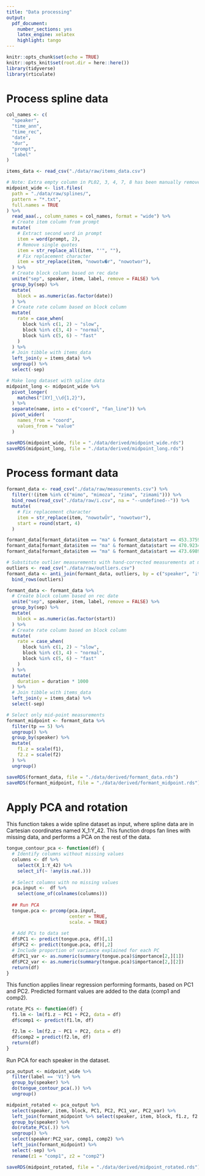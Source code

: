 ```yaml
---
title: "Data processing"
output: 
  pdf_document: 
    number_sections: yes
    latex_engine: xelatex
    highlight: tango
---
```


```r
knitr::opts_chunk$set(echo = TRUE)
knitr::opts_knit$set(root.dir = here::here())
library(tidyverse)
library(rticulate)
```

# Process spline data

```r
col_names <- c(
  "speaker",
  "time_ann",
  "time_rec",
  "date",
  "dur",
  "prompt",
  "label"
)

items_data <- read_csv("./data/raw/items_data.csv")

# Note: Extra empty column in PL02, 3, 4, 7, 8 has been manually removed
midpoint_wide <- list.files(
  path = "./data/raw/splines/",
  pattern = "*.txt",
  full.names = TRUE
) %>%
  read_aaa(., column_names = col_names, format = "wide") %>%
  # Create item column from prompt
  mutate(
    # Extract second word in prompt
    item = word(prompt, 2),
    # Remove single quotes
    item = str_replace_all(item, "'", ""),
    # Fix replacement character
    item = str_replace(item, "nowotw�r", "nowotwor"),
  ) %>%
  # Create block column based on rec date
  unite("sep", speaker, item, label, remove = FALSE) %>%
  group_by(sep) %>%
  mutate(
    block = as.numeric(as.factor(date))
  ) %>%
  # Create rate column based on block column
  mutate(
    rate = case_when(
      block %in% c(1, 2) ~ "slow",
      block %in% c(3, 4) ~ "normal",
      block %in% c(5, 6) ~ "fast"
    )
  ) %>%
  # Join tibble with items_data
  left_join(y = items_data) %>%
  ungroup() %>%
  select(-sep)
```

```r
# Make long dataset with spline data
midpoint_long <- midpoint_wide %>%
  pivot_longer(
    matches("[XY]_\\d{1,2}"),
  ) %>%
  separate(name, into = c("coord", "fan_line")) %>%
  pivot_wider(
    names_from = "coord",
    values_from = "value"
  )
```

```r
saveRDS(midpoint_wide, file = "./data/derived/midpoint_wide.rds")
saveRDS(midpoint_long, file = "./data/derived/midpoint_long.rds")
```

# Process formant data

```r
formant_data <- read_csv("./data/raw/measurements.csv") %>%
  filter(!(item %in% c("mimo", "mimoza", "zima", "zimami"))) %>%
  bind_rows(read_csv("./data/raw/i.csv", na = "--undefined--")) %>%
  mutate(
    # Fix replacement character
    item = str_replace(item, "nowotwÛr", "nowotwor"),
    start = round(start, 4)
  )

formant_data[formant_data$item == "ma" & formant_data$start == 453.3759,]$item <- "bywa"
formant_data[formant_data$item == "ma" & formant_data$start == 470.9234,]$item <- "zywo"
formant_data[formant_data$item == "ma" & formant_data$start == 473.6989,]$item <- "kuma"

# Substitute outlier measurements with hand-corrected measurements at midpoint
outliers <- read_csv("./data/raw/outliers.csv")
formant_data <- anti_join(formant_data, outliers, by = c("speaker", "item", "start", "tp")) %>%
  bind_rows(outliers)

formant_data <- formant_data %>%
  # Create block column based on rec date
  unite("sep", speaker, item, label, remove = FALSE) %>%
  group_by(sep) %>%
  mutate(
    block = as.numeric(as.factor(start))
  ) %>%
  # Create rate column based on block column
  mutate(
    rate = case_when(
      block %in% c(1, 2) ~ "slow",
      block %in% c(3, 4) ~ "normal",
      block %in% c(5, 6) ~ "fast"
    )
  ) %>%
  mutate(
    duration = duration * 1000
  ) %>%
  # Join tibble with items_data
  left_join(y = items_data) %>%
  select(-sep)

# Select only mid-point measurements
formant_midpoint <- formant_data %>%
  filter(tp == 5) %>%
  ungroup() %>%
  group_by(speaker) %>%
  mutate(
    f1.z = scale(f1),
    f2.z = scale(f2)
  ) %>%
  ungroup()
```

```r
saveRDS(formant_data, file = "./data/derived/formant_data.rds")
saveRDS(formant_midpoint, file = "./data/derived/formant_midpoint.rds")
```

# Apply PCA and rotation

This function takes a wide spline dataset as input, where spline data are in Cartesian coordinates named X_1:Y_42. This function drops fan lines with missing data, and performs a PCA on the rest of the data.

```r
tongue_contour_pca <- function(df) {
  # Identify columns without missing values
  columns <- df %>%
    select(X_1:Y_42) %>%
    select_if(~ !any(is.na(.)))
  
  # Select columns with no missing values
  pca.input <-  df %>%
    select(one_of(colnames(columns)))
  
  ## Run PCA
  tongue.pca <- prcomp(pca.input,
                       center = TRUE,
                       scale. = TRUE) 
  
  # Add PCs to data set
  df$PC1 <- predict(tongue.pca, df)[,1]
  df$PC2 <- predict(tongue.pca, df)[,2]
  # Include proportion of variance explained for each PC
  df$PC1_var <- as.numeric(summary(tongue.pca)$importance[2,][1])
  df$PC2_var <- as.numeric(summary(tongue.pca)$importance[2,][2])
  return(df)
}
```

This function applies linear regression performing formants, based on PC1 and PC2.
Predicted formant values are added to the data (comp1 and comp2).

```r
rotate_PCs <- function(df) {
  f1.lm <- lm(f1.z ~ PC1 + PC2, data = df)
  df$comp1 <- predict(f1.lm, df)

  f2.lm <- lm(f2.z ~ PC1 + PC2, data = df)
  df$comp2 = predict(f2.lm, df)
  return(df)
}
```

Run PCA for each speaker in the dataset.

```r
pca_output <- midpoint_wide %>%
  filter(label == 'V1') %>%
  group_by(speaker) %>%
  do(tongue_contour_pca(.)) %>%
  ungroup()
```

```r
midpoint_rotated <- pca_output %>%
  select(speaker, item, block, PC1, PC2, PC1_var, PC2_var) %>%
  left_join(formant_midpoint %>% select(speaker, item, block, f1.z, f2.z)) %>%
  group_by(speaker) %>%
  do(rotate_PCs(.)) %>%
  ungroup() %>%
  select(speaker:PC2_var, comp1, comp2) %>%
  left_join(formant_midpoint) %>%
  select(-sep) %>%
  rename(z1 = "comp1", z2 = "comp2")
```

```r
saveRDS(midpoint_rotated, file = "./data/derived/midpoint_rotated.rds")
```

